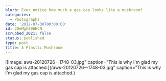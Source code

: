 ```yaml
---
blurb: Ever notice how much a gas cap looks like a mushroom?
categories:
  - Photographs
date: '2012-07-30T00:00:00'
id: 20eMgh896HCN
scrubbed_2021: false
status: published
type: post
title: A Plastic Mushroom
---
```


![Image: aws-20120726--1748-03.jpg" caption="This is why I'm glad my gas cap is attached.](/aws-20120726--1748-03.jpg" caption="This is why I'm glad my gas cap is attached.)
